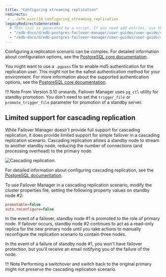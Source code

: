 ```yaml
---
title: "Configuring streaming replication"
redirects:
 - ../efm_user/14_configuring_streaming_replication
legacyRedirectsGenerated:
  # This list is generated by a script. If you need add entries, use the `legacyRedirects` key.
  - "/edb-docs/d/edb-postgres-failover-manager/user-guides/user-guide/4.0/configuring_streaming_replication.html"
  - "/edb-docs/d/edb-postgres-failover-manager/user-guides/user-guide/4.1/configuring_streaming_replication.html"
---
```


<div id="configuring_streaming_replication" class="registered_link"></div>

Configuring a replication scenario can be complex. For detailed information about configuration options, see the [PostgreSQL core documentation](https://www.postgresql.org/docs/current/warm-standby.html#STREAMING-REPLICATION).

You might want to use a `.pgpass` file to enable md5 authentication for the replication user. This might not be the safest authentication method for your environment. For more information about the supported authentication options, see the [PostgreSQL core documentation](https://www.postgresql.org/docs/current/client-authentication.html).

!!! Note
    From Version 3.10 onwards, Failover Manager uses `pg_ctl` utility for standby promotion. You don't need to set the `trigger_file` or `promote_trigger_file` parameter for promotion of a standby server.

## Limited support for cascading replication

While Failover Manager doesn't provide full support for cascading replication, it does provide limited support for simple failover in a cascading replication scenario. Cascading replication allows a standby node to stream to another standby node, reducing the number of connections (and processing overhead) to the primary node.

![Cascading replication.](images/cascading_replication.png)

For detailed information about configuring cascading replication, see the [PostgreSQL documentation](https://www.postgresql.org/docs/current/warm-standby.html#CASCADING-REPLICATION).

To use Failover Manager in a cascading replication scenario, modify the cluster properties file, setting the following property values on standby node #2:

```ini
promotable=false
auto.reconfigure=false
```

In the event of a failover, standby node #1 is promoted to the role of primary node. If failover occurs, standby node #2 continues to act as a read-only replica for the new primary node until you take actions to manually reconfigure the replication scenario to contain three nodes.

In the event of a failure of standby node #1, you won't have failover protection, but you'll receive an email notifying you of the failure of the node.

!!! Note
    Performing a switchover and switch back to the original primary might not preserve the cascading replication scenario.
